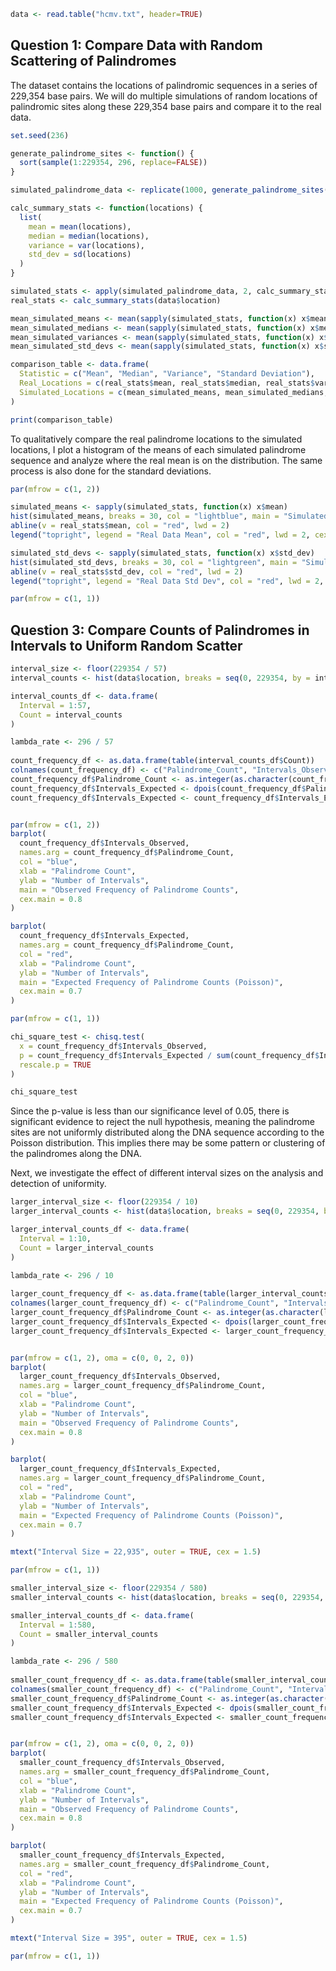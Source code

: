```r
data <- read.table("hcmv.txt", header=TRUE)
```

## Question 1: Compare Data with Random Scattering of Palindromes

The dataset contains the locations of palindromic sequences in a series of 229,354 base pairs. We will do multiple simulations of random locations of palindromic sites along these 229,354 base pairs and compare it to the real data.

```r
set.seed(236)

generate_palindrome_sites <- function() {
  sort(sample(1:229354, 296, replace=FALSE))
}

simulated_palindrome_data <- replicate(1000, generate_palindrome_sites())

calc_summary_stats <- function(locations) {
  list(
    mean = mean(locations),
    median = median(locations),
    variance = var(locations),
    std_dev = sd(locations)
  )
}

simulated_stats <- apply(simulated_palindrome_data, 2, calc_summary_stats)
real_stats <- calc_summary_stats(data$location)

mean_simulated_means <- mean(sapply(simulated_stats, function(x) x$mean))
mean_simulated_medians <- mean(sapply(simulated_stats, function(x) x$median))
mean_simulated_variances <- mean(sapply(simulated_stats, function(x) x$variance))
mean_simulated_std_devs <- mean(sapply(simulated_stats, function(x) x$std_dev))

comparison_table <- data.frame(
  Statistic = c("Mean", "Median", "Variance", "Standard Deviation"),
  Real_Locations = c(real_stats$mean, real_stats$median, real_stats$variance, real_stats$std_dev),
  Simulated_Locations = c(mean_simulated_means, mean_simulated_medians, mean_simulated_variances, mean_simulated_std_devs)
)

print(comparison_table)
```

To qualitatively compare the real palindrome locations to the simulated locations, I plot a histogram of the means of each simulated palindrome sequence and analyze where the real mean is on the distribution. The same process is also done for the standard deviations.

```r
par(mfrow = c(1, 2))

simulated_means <- sapply(simulated_stats, function(x) x$mean)
hist(simulated_means, breaks = 30, col = "lightblue", main = "Simulated Mean Locations", xlab = "Mean of Palindrome Locations", cex.main = 0.8)
abline(v = real_stats$mean, col = "red", lwd = 2)
legend("topright", legend = "Real Data Mean", col = "red", lwd = 2, cex=0.5)

simulated_std_devs <- sapply(simulated_stats, function(x) x$std_dev)
hist(simulated_std_devs, breaks = 30, col = "lightgreen", main = "Simulated Standard Deviations", xlab = "Standard Deviation of Palindrome Locations", cex.main = 0.8)
abline(v = real_stats$std_dev, col = "red", lwd = 2)
legend("topright", legend = "Real Data Std Dev", col = "red", lwd = 2, cex=0.5)

par(mfrow = c(1, 1))
```

## Question 3: Compare Counts of Palindromes in Intervals to Uniform Random Scatter

```r
interval_size <- floor(229354 / 57)
interval_counts <- hist(data$location, breaks = seq(0, 229354, by = interval_size), plot = FALSE)$counts

interval_counts_df <- data.frame(
  Interval = 1:57,
  Count = interval_counts
)

lambda_rate <- 296 / 57
  
count_frequency_df <- as.data.frame(table(interval_counts_df$Count))
colnames(count_frequency_df) <- c("Palindrome_Count", "Intervals_Observed")
count_frequency_df$Palindrome_Count <- as.integer(as.character(count_frequency_df$Palindrome_Count))
count_frequency_df$Intervals_Expected <- dpois(count_frequency_df$Palindrome_Count, lambda_rate) * 57
count_frequency_df$Intervals_Expected <- count_frequency_df$Intervals_Expected * (57 / sum(count_frequency_df$Intervals_Expected))


par(mfrow = c(1, 2))
barplot(
  count_frequency_df$Intervals_Observed,
  names.arg = count_frequency_df$Palindrome_Count,
  col = "blue",
  xlab = "Palindrome Count",
  ylab = "Number of Intervals",
  main = "Observed Frequency of Palindrome Counts",
  cex.main = 0.8
)

barplot(
  count_frequency_df$Intervals_Expected,
  names.arg = count_frequency_df$Palindrome_Count,
  col = "red",
  xlab = "Palindrome Count",
  ylab = "Number of Intervals",
  main = "Expected Frequency of Palindrome Counts (Poisson)",
  cex.main = 0.7
)

par(mfrow = c(1, 1))
```

```r
chi_square_test <- chisq.test(
  x = count_frequency_df$Intervals_Observed,
  p = count_frequency_df$Intervals_Expected / sum(count_frequency_df$Intervals_Expected),
  rescale.p = TRUE
)

chi_square_test
```

Since the p-value is less than our significance level of 0.05, there is significant evidence to reject the null hypothesis, meaning the palindrome sites are not uniformly distributed along the DNA sequence according to the Poisson distribution. This implies there may be some pattern or clustering of the palindromes along the DNA.

Next, we investigate the effect of different interval sizes on the analysis and detection of uniformity.

```r
larger_interval_size <- floor(229354 / 10)
larger_interval_counts <- hist(data$location, breaks = seq(0, 229354, by = larger_interval_size), plot = FALSE)$counts

larger_interval_counts_df <- data.frame(
  Interval = 1:10,
  Count = larger_interval_counts
)

lambda_rate <- 296 / 10
  
larger_count_frequency_df <- as.data.frame(table(larger_interval_counts_df$Count))
colnames(larger_count_frequency_df) <- c("Palindrome_Count", "Intervals_Observed")
larger_count_frequency_df$Palindrome_Count <- as.integer(as.character(larger_count_frequency_df$Palindrome_Count))
larger_count_frequency_df$Intervals_Expected <- dpois(larger_count_frequency_df$Palindrome_Count, lambda_rate) * 10
larger_count_frequency_df$Intervals_Expected <- larger_count_frequency_df$Intervals_Expected * (10 / sum(larger_count_frequency_df$Intervals_Expected))


par(mfrow = c(1, 2), oma = c(0, 0, 2, 0))
barplot(
  larger_count_frequency_df$Intervals_Observed,
  names.arg = larger_count_frequency_df$Palindrome_Count,
  col = "blue",
  xlab = "Palindrome Count",
  ylab = "Number of Intervals",
  main = "Observed Frequency of Palindrome Counts",
  cex.main = 0.8
)

barplot(
  larger_count_frequency_df$Intervals_Expected,
  names.arg = larger_count_frequency_df$Palindrome_Count,
  col = "red",
  xlab = "Palindrome Count",
  ylab = "Number of Intervals",
  main = "Expected Frequency of Palindrome Counts (Poisson)",
  cex.main = 0.7
)

mtext("Interval Size = 22,935", outer = TRUE, cex = 1.5)

par(mfrow = c(1, 1))
```

```r
smaller_interval_size <- floor(229354 / 580)
smaller_interval_counts <- hist(data$location, breaks = seq(0, 229354, by = smaller_interval_size), plot = FALSE)$counts

smaller_interval_counts_df <- data.frame(
  Interval = 1:580,
  Count = smaller_interval_counts
)

lambda_rate <- 296 / 580
  
smaller_count_frequency_df <- as.data.frame(table(smaller_interval_counts_df$Count))
colnames(smaller_count_frequency_df) <- c("Palindrome_Count", "Intervals_Observed")
smaller_count_frequency_df$Palindrome_Count <- as.integer(as.character(smaller_count_frequency_df$Palindrome_Count))
smaller_count_frequency_df$Intervals_Expected <- dpois(smaller_count_frequency_df$Palindrome_Count, lambda_rate) * 580
smaller_count_frequency_df$Intervals_Expected <- smaller_count_frequency_df$Intervals_Expected * (580 / sum(smaller_count_frequency_df$Intervals_Expected))


par(mfrow = c(1, 2), oma = c(0, 0, 2, 0))
barplot(
  smaller_count_frequency_df$Intervals_Observed,
  names.arg = smaller_count_frequency_df$Palindrome_Count,
  col = "blue",
  xlab = "Palindrome Count",
  ylab = "Number of Intervals",
  main = "Observed Frequency of Palindrome Counts",
  cex.main = 0.8
)

barplot(
  smaller_count_frequency_df$Intervals_Expected,
  names.arg = smaller_count_frequency_df$Palindrome_Count,
  col = "red",
  xlab = "Palindrome Count",
  ylab = "Number of Intervals",
  main = "Expected Frequency of Palindrome Counts (Poisson)",
  cex.main = 0.7
)

mtext("Interval Size = 395", outer = TRUE, cex = 1.5)

par(mfrow = c(1, 1))
```
